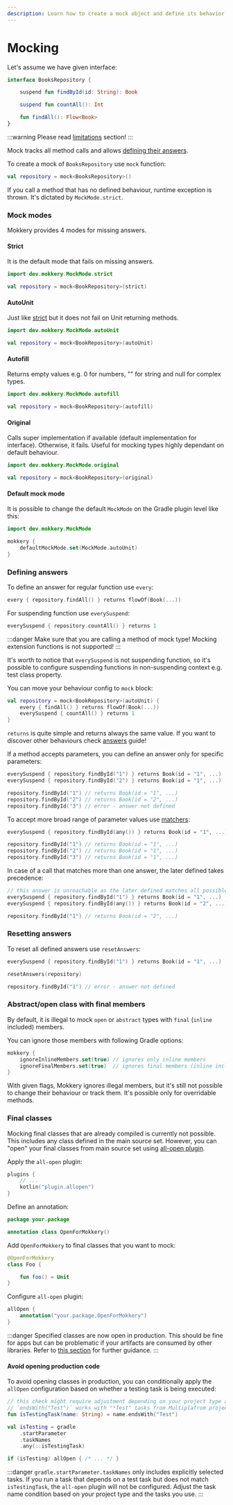 ```yaml
---
description: Learn how to create a mock object and define its behavior effortlessly!
---
```

# Mocking

Let's assume we have given interface:

```kotlin
interface BooksRepository {

    suspend fun findById(id: String): Book

    suspend fun countAll(): Int

    fun findAll(): Flow<Book>
}
```
:::warning
Please read [limitations](../Limitations) section!
:::

Mock tracks all method calls and allows [defining their answers](#defining-answers).

To create a mock of `BooksRepository` use `mock` function:

```kotlin
val repository = mock<BooksRepository>()
```
If you call a method that has no defined behaviour, runtime exception is thrown. It's dictated by `MockMode.strict`.
    
### Mock modes

Mokkery provides 4 modes for missing answers.

#### Strict

It is the default mode that fails on missing answers.

```kotlin
import dev.mokkery.MockMode.strict

val repository = mock<BookRepository>(strict)
```
#### AutoUnit

Just like [strict](#Strict) but it does not fail on Unit returning methods.

```kotlin
import dev.mokkery.MockMode.autoUnit

val repository = mock<BookRepository>(autoUnit)
```

#### Autofill

Returns empty values e.g. 0 for numbers, "" for string and null for complex types.
```kotlin
import dev.mokkery.MockMode.autofill

val repository = mock<BookRepository>(autofill)
```

#### Original

Calls super implementation if available (default implementation for interface). Otherwise, it fails.
Useful for mocking types highly dependant on default behaviour.
```kotlin
import dev.mokkery.MockMode.original

val repository = mock<BookRepository>(original)
```

#### Default mock mode

It is possible to change the default `MockMode` on the Gradle plugin level like this:

```kotlin
import dev.mokkery.MockMode

mokkery {
    defaultMockMode.set(MockMode.autoUnit)
}
```

### Defining answers

To define an answer for regular function use `every`:
```kotlin
every { repository.findAll() } returns flowOf(Book(...))
```
For suspending function use `everySuspend`:
```kotlin
everySuspend { repository.countAll() } returns 1
```
:::danger
Make sure that you are calling a method of mock type! Mocking extension functions is not supported!
:::

It's worth to notice that `everySuspend` is not suspending function, so it's possible to configure suspending functions in non-suspending context e.g. test class property.

You can move your behaviour config to `mock` block:

```kotlin
val repository = mock<BookRepository>(autoUnit) {
    every { findAll() } returns flowOf(Book(...))
    everySuspend { countAll() } returns 1
}
```
`returns` is quite simple and returns always the same value. If you want to discover other behaviours check [answers](../Guides/Answers) guide!

If a method accepts parameters, you can define an answer only for specific parameters:
```kotlin
everySuspend { repository.findById("1") } returns Book(id = "1", ...)
everySuspend { repository.findById("2") } returns Book(id = "1", ...)

repository.findById("1") // returns Book(id = "1", ...)
repository.findById("2") // returns Book(id = "2", ...)
repository.findById("3") // error - answer not defined
```

To accept more broad range of parameter values use [matchers](../Guides/Matchers):
```kotlin
everySuspend { repository.findById(any()) } returns Book(id = "1", ...)

repository.findById("1") // returns Book(id = "1", ...)
repository.findById("2") // returns Book(id = "1", ...)
repository.findById("3") // returns Book(id = "1", ...)
```

In case of a call that matches more than one answer, the later defined takes precedence:

```kotlin
// this answer is unreachable as the later defined matches all possible calls
everySuspend { repository.findById("1") } returns Book(id = "1", ...) 
everySuspend { repository.findById(any()) } returns Book(id = "2", ...)

repository.findById("1") // returns Book(id = "2", ...)
```

### Resetting answers

To reset all defined answers use `resetAnswers`:

```kotlin
everySuspend { repository.findById("1") } returns Book(id = "1", ...)

resetAnswers(repository)

repository.findById("1") // error - answer not defined
```

### Abstract/open class with final members

By default, it is illegal to mock `open` or `abstract` types with `final` (`inline` included) members.

You can ignore those members with following Gradle options:

```kotlin
mokkery {
    ignoreInlineMembers.set(true) // ignores only inline members
    ignoreFinalMembers.set(true)  // ignores final members (inline included)
}
```

With given flags, Mokkery ignores illegal members, but it's still not possible to change their behaviour or
track them. It's possible only for overridable methods.

### Final classes

Mocking final classes that are already compiled is currently not possible. This includes any class defined in the main
source set. However, you can "open" your final classes from main source set using [all-open plugin](https://kotlinlang.org/docs/all-open-plugin.html#gradle).

Apply the `all-open` plugin:

```kotlin title="build.gradle.kts"
plugins {
    // ...
    kotlin("plugin.allopen")
}
```

Define an annotation:

```kotlin
package your.package

annotation class OpenForMokkery()
```

Add `OpenForMokkery` to final classes that you want to mock:

```kotlin
@OpenForMokkery
class Foo {

    fun foo() = Unit
}
```

Configure `all-open` plugin:

```kotlin title="build.gradle.kts"
allOpen {
    annotation("your.package.OpenForMokkery")
}
```

:::danger
Specified classes are now open in production.
This should be fine for apps but can be problematic if your artifacts are consumed by other libraries.
Refer to [this section](#avoid-opening-production-code) for further guidance.
:::

#### Avoid opening production code

To avoid opening classes in production, you can conditionally apply the `allOpen` configuration based on whether a testing task is being executed:

```kotlin title="build.gradle.kts"
// this check might require adjustment depending on your project type and the tasks that you use
// `endsWith("Test")` works with "*Test" tasks from Multiplafrom projects, but it does not include tasks like `check`
fun isTestingTask(name: String) = name.endsWith("Test")

val isTesting = gradle
    .startParameter
    .taskNames
    .any(::isTestingTask)

if (isTesting) allOpen { /* ... */ }

```
:::danger
 `gradle.startParameter.taskNames` only includes explicitly selected tasks.
 If you run a task that depends on a test task but does not match `isTestingTask`, the `all-open` plugin will not be configured.
 Adjust the task name condition based on your project type and the tasks you use.
:::

